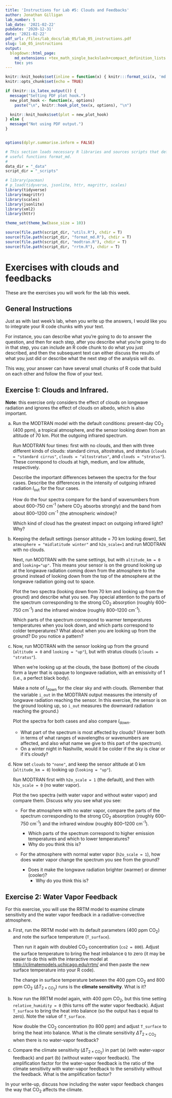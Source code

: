 ```yaml
---
title: 'Instructions for Lab #5: Clouds and Feedbacks'
author: Jonathan Gilligan
lab_number: 5
lab_date: '2021-02-22'
pubdate: '2020-12-31'
date: '2021-02-22'
pdf_url: /files/lab_docs/lab_05/lab_05_instructions.pdf
slug: lab_05_instructions
output:
  blogdown::html_page:
    md_extensions: +tex_math_single_backslash+compact_definition_lists
    toc: yes
---
```

```r
knitr::knit_hooks$set(inline = function(x) { knitr:::format_sci(x, 'md')})
knitr::opts_chunk$set(echo = TRUE)

if (knitr::is_latex_output()) {
  message("Setting PDF plot hook.")
  new_plot_hook <- function(x, options)
    paste("\n", knitr::hook_plot_tex(x, options), "\n")

  knitr::knit_hooks$set(plot = new_plot_hook)
} else {
  message("Not using PDF output.")
}


options(dplyr.summarise.inform = FALSE)

# This section loads necessary R libraries and sources scripts that define
# useful functions format_md.
#
data_dir = "_data"
script_dir = "_scripts"

# library(pacman)
# p_load(tidyverse, jsonlite, httr, magrittr, scales)
library(tidyverse)
library(magrittr)
library(scales)
library(jsonlite)
library(xml2)
library(httr)

theme_set(theme_bw(base_size = 10))

source(file.path(script_dir, "utils.R"), chdir = T)
source(file.path(script_dir, "format_md.R"), chdir = T)
source(file.path(script_dir, "modtran.R"), chdir = T)
source(file.path(script_dir, "rrtm.R"), chdir = T)
```
# Exercises with clouds and feedbacks

These are the exercises you will work for the lab this week.

## General Instructions

Just as with last week's lab, when you write up the answers, I would
like you to integrate your R code chunks with your text.

For instance, you can describe what you're going to do to answer the question, 
and then for each step, after you describe what you're going to do in that
step, you can include an R code chunk to do what you just described, and then
the subsequent text can either discuss the results of what you just did
or describe what the next step of the analysis will do.

This way, your answer can have several small chunks of R code that build on
each other and follow the flow of your text.

## Exercise 1: Clouds and Infrared.

**Note:** this exercise only considers the effect of clouds on longwave
radiation and ignores the effect of clouds on albedo, which is also important.

a) Run the MODTRAN model with the default conditions: 
   present-day CO~2~ (400 ppm), a tropical atmosphere, and the sensor looking 
   down from an altitude of 70 km.
   Plot the outgoing infrared spectrum. 
   
   Run MODTRAN four times: first with no clouds, and then with three different
   kinds of clouds: standard cirrus, altostratus, and stratus
   (`clouds = "standard cirrus"`, `clouds = "altostratus"`, and 
   `clouds = "stratus"`). These correspond to clouds at high, medium, and low
   altitude, respectively.

   Describe the important differences between the spectra for the four cases.
   Describe the differences in the intensity of outgoing infrared radiation
   $I_{\text{out}}$ for the four cases.

   How do the four spectra compare for the band of wavenumbers from about 
   600--750 cm^-1^ (where CO~2~ absorbs strongly) and the band from about 
   800--1200 cm^-1^ (the atmospheric window)?

   Which kind of cloud has the greatest impact on outgoing infrared light?
   Why?

b) Keeping the default settings (sensor altitude = 70 km looking down), 
   Set `atmosphere = "midlatitude winter"` and `h2o_scale=1` and 
   run MODTRAN with no clouds.

   Next, run MODTRAN with the same settings, but with `altitude_km = 0` and 
   `looking="up"`.
   This means your sensor is on the ground looking up at the longwave radiation 
   coming down from the atmosphere to the ground instead of looking down from 
   the top of the atmosphere at the longwave radiation going out to space.
   
   Plot the two spectra (looking down from 70 km and looking up from the ground)
   and describe what you see. 
   Pay special attention to the parts of the spectrum corresponding to the 
   strong CO~2~ absorption (roughly 600--750 cm^-1^) and the infrared window 
   (roughly 800--1200 cm^-1^). 

   Which parts of the spectrum correspond to warmer temperatures
   temperatures when you look down, and which parts correspond to colder 
   temperatures?
   What about when you are looking up from the ground?
   Do you notice a pattern?
   
c) Now, run MODTRAN with the sensor looking up from the ground
   (`altitude = 0` and `looking = "up"`), but with stratus clouds 
   (`clouds = "stratus"`).

   When we're looking up at the clouds, the base (bottom) of the clouds form
   a layer that is opaque to longwave radiation, with an emissivity of 1
   (i.e., a perfect black body).

   Make a note of 
   _I_~down~ for the clear sky and with clouds. 
   (Remember that the variable `i_out` in the MODTRAN output measures the 
   intensity of longwave radiation reaching the sensor.
   In this exercise, the sensor is on the ground looking up, so `i_out` 
   measures the downward radiation reaching the ground.)

   Plot the spectra for both cases and also compare _I_~down~.

   * What part of the spectrum is most affected by clouds? 
     (Answer both in terms of what ranges of wavelengths or wavenumbers are
     affected, and also what name we give to this part of the spectrum).
   * On a winter night in Nashville, would it be colder if the sky is clear or
     if it's cloudy?

d) Now set `clouds` to `"none"`,
   and keep the sensor altitude at 0 km (`altitude_km = 0`) 
   looking up (`looking = "up"`). 
   
   Run MODTRAN first with `h2o_scale = 1` (the default), and then with
   `h2o_scale = 0` (no water vapor).
    
   Plot the two spectra (with water vapor and without water vapor) and compare 
   them. 
   Discuss why you see what you see:
    
   * For the atmosphere with no water vapor, compare the parts of the 
     spectrum corresponding to the strong CO~2~ absorption 
     (roughly 600--750 cm^-1^) and the infrared window 
     (roughly 800--1200 cm^-1^). 

     * Which parts of the spectrum correspond to higher emission temperatures 
       and which to lower temperatures? 
     * Why do you think this is?
    
   * For the atmosphere with normal water vapor (`h2o_scale = 1`), how does 
     water vapor change the spectrum you see from the ground?

     * Does it make the longwave radiation brighter (warmer) or dimmer
       (cooler)?
       * Why do you think this is?

## Exercise 2: Water Vapor Feedback

For this exercise, you will use the RRTM model to examine climate sensitivity
and the water vapor feedback in a radiative-convective atmosphere.

a) First, run the RRTM model with its default parameters (400 ppm CO~2~) and 
   note the surface temperature (`T_surface`).
   
   Then run it again with doubled CO~2~ concentration (`co2 = 800`).
   Adjust the surface temperature to bring the heat imbalance `Q` to zero
   (it may be easier to do this with the interactive model at 
   <http://climatemodels.uchicago.edu/rrtm/> and then paste the new surface
   temperature into your R code).
    
   The change in surface temperature between the 400 ppm CO~2~ and 
   800 ppm CO~2~ ($\Delta T_{2 \times \text{CO}_2}$) runs is the 
   **climate sensitivity**. What is it?

b) Now run the RRTM model again, with 400 ppm CO~2~, but this time 
   setting `relative_humidity = 0` (this turns off the water vapor feedback).
   Adjust  `T_surface` to bring the heat into balance (so the output has `Q` 
   equal to zero). Note the value of `T_surface`.
   
   Now double the CO~2~ concentration (to 800 ppm) and adjust `T_surface` to
   bring the heat into balance. 
   What is the climate sensitivity $\Delta T_{2 \times \text{CO}_2}$
   when there is no water-vapor feedback?
   
c) Compare the climate sensitivity ($\Delta T_{2 \times \text{CO}_2}$) in 
   part (a) (with water-vapor feedback) and part (b) (without water-vapor 
   feedback).
   The amplification factor for the water-vapor feedback is the ratio of the 
   climate sensitivity with water-vapor feedback to the sensitivity without the 
   feedback. 
   What is the amplification factor?

In your write-up, discuss how including the water vapor feedback changes the 
way that CO~2~ affects the climate.
